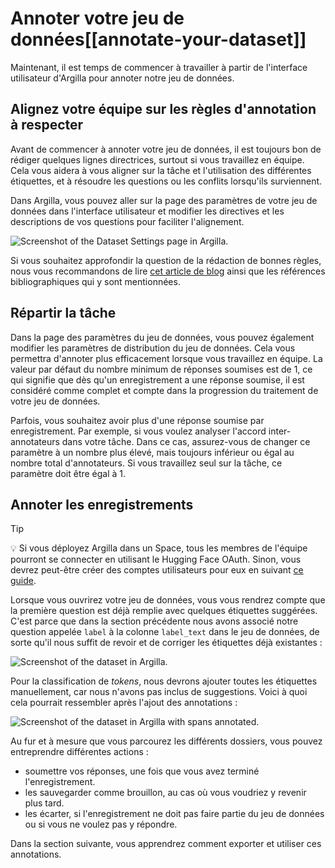 # Annoter votre jeu de données[[annotate-your-dataset]]

<CourseFloatingBanner
    chapter={10}
    classNames="absolute z-10 right-0 top-0"
/>

Maintenant, il est temps de commencer à travailler à partir de l'interface utilisateur d'Argilla pour annoter notre jeu de données. 

## Alignez votre équipe sur les règles d'annotation à respecter

Avant de commencer à annoter votre jeu de données, il est toujours bon de rédiger quelques lignes directrices, surtout si vous travaillez en équipe. Cela vous aidera à vous aligner sur la tâche et l'utilisation des différentes étiquettes, et à résoudre les questions ou les conflits lorsqu'ils surviennent.

Dans Argilla, vous pouvez aller sur la page des paramètres de votre jeu de données dans l'interface utilisateur et modifier les directives et les descriptions de vos questions pour faciliter l'alignement.

<img src="https://huggingface.co/datasets/huggingface-course/documentation-images/resolve/main/en/chapter10/argilla_dataset_settings.png" alt="Screenshot of the Dataset Settings page in Argilla."/>

Si vous souhaitez approfondir la question de la rédaction de bonnes règles, nous vous recommandons de lire [cet article de blog](https://argilla.io/blog/annotation-guidelines-practices) ainsi que les références bibliographiques qui y sont mentionnées.

## Répartir la tâche

Dans la page des paramètres du jeu de données, vous pouvez également modifier les paramètres de distribution du jeu de données. Cela vous permettra d'annoter plus efficacement lorsque vous travaillez en équipe. La valeur par défaut du nombre minimum de réponses soumises est de 1, ce qui signifie que dès qu'un enregistrement a une réponse soumise, il est considéré comme complet et compte dans la progression du traitement de votre jeu de données.

Parfois, vous souhaitez avoir plus d'une réponse soumise par enregistrement. Par exemple, si vous voulez analyser l'accord inter-annotateurs dans votre tâche. Dans ce cas, assurez-vous de changer ce paramètre à un nombre plus élevé, mais toujours inférieur ou égal au nombre total d'annotateurs. Si vous travaillez seul sur la tâche, ce paramètre doit être égal à 1.

## Annoter les enregistrements

>[!TIP]
>💡 Si vous déployez Argilla dans un Space, tous les membres de l'équipe pourront se connecter en utilisant le Hugging Face OAuth. Sinon, vous devrez peut-être créer des comptes utilisateurs pour eux en suivant [ce guide](https://docs.argilla.io/latest/how_to_guides/user/).

Lorsque vous ouvrirez votre jeu de données, vous vous rendrez compte que la première question est déjà remplie avec quelques étiquettes suggérées. C'est parce que dans la section précédente nous avons associé notre question appelée `label` à la colonne `label_text` dans le jeu de données, de sorte qu'il nous suffit de revoir et de corriger les étiquettes déjà existantes :

<img src="https://huggingface.co/datasets/huggingface-course/documentation-images/resolve/main/en/chapter10/argilla_initial_dataset.png" alt="Screenshot of the dataset in Argilla."/>

Pour la classification de *tokens*, nous devrons ajouter toutes les étiquettes manuellement, car nous n'avons pas inclus de suggestions. Voici à quoi cela pourrait ressembler après l'ajout des annotations :

<img src="https://huggingface.co/datasets/huggingface-course/documentation-images/resolve/main/en/chapter10/argilla_dataset_with_spans.png" alt="Screenshot of the dataset in Argilla with spans annotated."/>

Au fur et à mesure que vous parcourez les différents dossiers, vous pouvez entreprendre différentes actions : 
- soumettre vos réponses, une fois que vous avez terminé l'enregistrement.
- les sauvegarder comme brouillon, au cas où vous voudriez y revenir plus tard.
- les écarter, si l'enregistrement ne doit pas faire partie du jeu de données ou si vous ne voulez pas y répondre.

Dans la section suivante, vous apprendrez comment exporter et utiliser ces annotations.